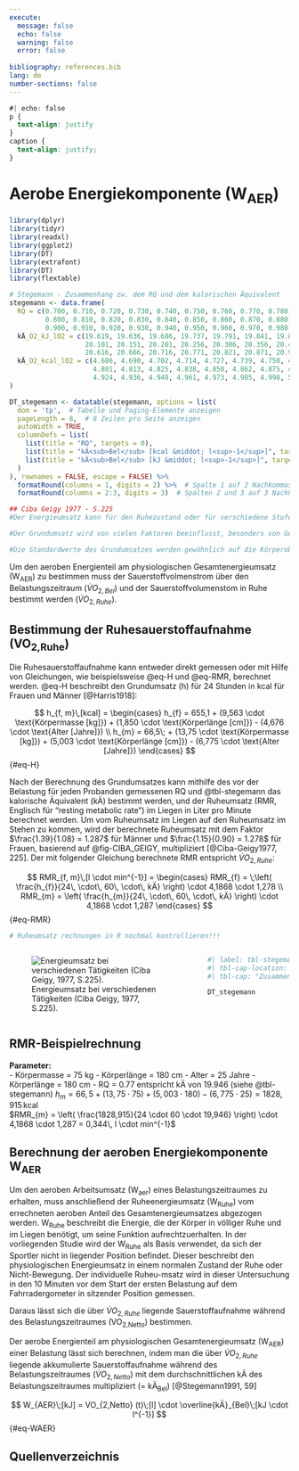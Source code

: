 ```yaml
---
execute:
  message: false
  echo: false
  warning: false
  error: false
  
bibliography: references.bib
lang: de
number-sections: false
---
```


```css
#| echo: false
p {
  text-align: justify
}
caption {
  text-align: justify;
}

```

# Aerobe Energiekomponente (W~AER~)

```r
library(dplyr)
library(tidyr)
library(readxl)
library(ggplot2)
library(DT)
library(extrafont)
library(DT)
library(flextable)
```

```r
# Stegemann - Zusammenhang zw. dem RQ und dem kalorischen Äquivalent
stegemann <- data.frame(
  RQ = c(0.700, 0.710, 0.720, 0.730, 0.740, 0.750, 0.760, 0.770, 0.780, 0.790, 
         0.800, 0.810, 0.820, 0.830, 0.840, 0.850, 0.860, 0.870, 0.880, 0.890, 
         0.900, 0.910, 0.920, 0.930, 0.940, 0.950, 0.960, 0.970, 0.980, 0.990, 1.000),
  kÄ_O2_kJ_lO2 = c(19.619, 19.636, 19.686, 19.737, 19.791, 19.841, 19.887, 19.946, 20.009, 20.046, 
                   20.101, 20.151, 20.201, 20.256, 20.306, 20.356, 20.411, 20.461, 20.515, 20.561, 
                   20.616, 20.666, 20.716, 20.771, 20.821, 20.871, 20.926, 20.976, 21.026, 21.081, 21.131),
  kÄ_O2_kcal_lO2 = c(4.686, 4.690, 4.702, 4.714, 4.727, 4.739, 4.750, 4.764, 4.779, 4.788, 
                     4.801, 4.813, 4.825, 4.838, 4.850, 4.862, 4.875, 4.887, 4.900, 4.911, 
                     4.924, 4.936, 4.948, 4.961, 4.973, 4.985, 4.998, 5.010, 5.022, 5.035, 5.047)
)

DT_stegemann <- datatable(stegemann, options = list(
  dom = 'tp',  # Tabelle und Paging-Elemente anzeigen
  pageLength = 8,  # 8 Zeilen pro Seite anzeigen
  autoWidth = TRUE,
  columnDefs = list(
    list(title = "RQ", targets = 0),
    list(title = "kÄ<sub>Bel</sub> [kcal &middot; l<sup>-1</sup>]", targets = 1),
    list(title = "kÄ<sub>Bel</sub> [kJ &middot; l<sup>-1</sup>]", targets = 2)
  )
), rownames = FALSE, escape = FALSE) %>%
  formatRound(columns = 1, digits = 2) %>%  # Spalte 1 auf 2 Nachkommastellen runden
  formatRound(columns = 2:3, digits = 3)  # Spalten 2 und 3 auf 3 Nachkommastellen runden
```

```r
## Ciba Geigy 1977 - S.225
#Der Energieumsatz kann für den Ruhezustand oder für verschiedene Stufen körperlicher Arbeit angegeben werden (Tabelle 1). Der Umsatz bei körperlicher und geistiger Ruhe ist keine genau definierte Größe (Abb. 1). Er wird deshalb für medizinische Fragestellungen unter standardisierten Bedingungen gemessen (morgens, liegend, nüchtern, bei Indifferenztemperatur), und die so gemessene Größe wird als Grundumsatz oder Ruheumsatz bezeichnet. Der Grundumsatz entspricht dem unvermeidbaren Wärmeverlust infolge des Zellstoffwechsels und der auch in Ruhe ablaufenden physiologischen Funktionen (Kreislauf, Atmung, Verdauung, unwillkürlicher Muskeltonus). Zum Grundumsatz trägt vor allem der Stoffwechsel der Leber bei (siehe Tabelle 2).

#Der Grundumsatz wird von vielen Faktoren beeinflusst, besonders von Geschlecht, Länge, Masse und Zusammensetzung des Körpers, Lebensalter und Hormonhaushalt; tageszeitliche, jahreszeitliche Schwankungen und ein Einfluss des Klimas wurden beobachtet.

#Die Standardwerte des Grundumsatzes werden gewöhnlich auf die Körperoberfläche bezogen, bei Kindern auf die Körpermasse (Bestimmung der Körperoberfläche siehe S. 223 und 224). Da der Stoffwechsel des Fettgewebes im Vergleich zu dem des Muskelgewebes nur gering ist, wird auch vorgeschlagen, den Grundumsatz auf die fettfreie Körpermasse, aktive Zellmasse, Muskelmasse oder ähnliche Körpermaße zu beziehen. Die Unterschiede zwischen dem Grundumsatz des Mannes und der Frau sowie der Abfall der Werte im hohen Alter verschwinden weitgehend, wenn der Bezug auf die fettfreie Körpermasse erfolgt (siehe auch Tabelle 3). Im Verlauf der Schwangerschaft steigt der Grundumsatz infolge des Sauerstoffverbrauchs von Uterus, Plazenta und Fetus. Bekannte Standards des Grundumsatzes sind diejenigen von HARRIS und BENEDICT, BOOTHBY et al., ROBERTSON und REID sowie von FLEISCH. Standardwerte für Kinder und Erwachsene finden sich in den Tabellen 3-5. Einzelheiten zum Grundumsatz von Neugeborenen, Säuglingen und Kindern siehe in der Literatur. In pathologischer Hinsicht wird der Grundumsatz durch die Funktion der Hypophyse, Schilddrüse und Nebennieren beeinflusst.

```

Um den aeroben Energienteil am physiologischen Gesamtenergieumsatz (W~AER~) zu bestimmen muss der Sauerstoffvolmenstrom über den Belastungszeitraum ($\dot{V}O_{2, Bel}$) und der Sauerstoffvolumenstom in Ruhe bestimmt werden ($\dot{V}O_{2, Ruhe}$).

## Bestimmung der Ruhesauerstoffaufnahme (VO~2,Ruhe~)

Die Ruhesauerstoffaufnahme kann entweder direkt gemessen oder mit Hilfe von Gleichungen, wie beispielsweise @eq-H und @eq-RMR, berechnet werden. @eq-H beschreibt den Grundumsatz (h) für 24 Stunden in kcal für Frauen und Männer [@Harris1918]:

$$
h_{f, m}\,[kcal] = 
\begin{cases} 
h_{f} = 655,1 + (9,563 \cdot \text{Körpermasse [kg]}) + (1,850 \cdot \text{Körperlänge [cm]}) - (4,676 \cdot \text{Alter [Jahre]}) \\    
h_{m} = 66,5\; + (13,75 \cdot \text{Körpermasse [kg]}) + (5,003 \cdot \text{Körperlänge [cm]}) - (6,775 \cdot \text{Alter [Jahre]})
\end{cases}
$$ {#eq-H}

Nach der Berechnung des Grundumsatzes kann mithilfe des vor der Belastung für jeden Probanden gemessenen RQ und @tbl-stegemann das kalorische Äquivalent (kÄ) bestimmt werden, und der Ruheumsatz (RMR, Englisch für "resting metabolic rate") im Liegen in Liter pro Minute berechnet werden. Um vom Ruheumsatz im Liegen auf den Ruheumsatz im Stehen zu kommen, wird der berechnete Ruheumsatz mit dem Faktor $\frac{1.39}{1.08} = 1.287$ für Männer und $\frac{1.15}{0.90} = 1.278$ für Frauen, basierend auf @fig-CIBA_GEIGY, multipliziert [@Ciba-Geigy1977, 225]. Der mit folgender Gleichung berechnete RMR entspricht $\dot{V}O_{2, Ruhe}$:

$$
RMR_{f, m}\,[l \cdot min^{-1}] = 
\begin{cases} 
RMR_{f} = \;\left( \frac{h_{f}}{24\, \cdot\, 60\, \cdot\, kÄ} \right) \cdot 4,1868 \cdot 1,278 \\
RMR_{m} = \left( \frac{h_{m}}{24\, \cdot\, 60\, \cdot\, kÄ} \right) \cdot 4,1868 \cdot 1,287
\end{cases}
$$ {#eq-RMR}

```r
# Ruheumsatz rechnungen in R nochmal kontrollieren!!!
```

::: columns
::: {.column width="66.0%"}
![Energieumsatz bei verschiedenen Tätigkeiten (Ciba Geigy, 1977, S.225).](images/Ciba_Geigy_Ruheumsatz.png){#fig-CIBA_GEIGY .caption}
:::

::: {.column width="2.0%"}
:::

::: {.column width="32.0%"}
```r
#| label: tbl-stegemann
#| tbl-cap-location: bottom
#| tbl-cap: "Zusammenhang zwischen dem respiratorischem Koeffizienten und dem kalorischen Äquivalent in [kJ &middot; l<sup>-1</sup>] und [kcal &middot; l<sup>-1</sup>]  (Zuntz, 1901, S.260; Stegemann, 1991, S.59)"

DT_stegemann
```
:::
:::

::: {.callout-note icon="false"}
## RMR-Beispielrechnung

**Parameter:**<br>
-   Körpermasse = 75 kg
-   Körperlänge = 180 cm
-   Alter = 25 Jahre
-   Körperlänge = 180 cm
-   RQ = 0.77 entspricht kÄ von 19.946 (siehe @tbl-stegemann)
$h_{m} = 66,5 + (13,75 \cdot \text{75}) + (5,003 \cdot \text{180}) - (6,775 \cdot \text{25}) = 1828,915\, \text{kcal}$<br> 
$RMR_{m} = \left( \frac{1828,915}{24 \cdot 60 \cdot 19,946} \right) \cdot 4,1868 \cdot 1,287 = 0,344\, l \cdot min^{-1}$
:::

## Berechnung der aeroben Energiekomponente W~AER~

Um den aeroben Arbeitsumsatz (W~aer~) eines Belastungszeitraumes zu erhalten, muss anschließend der Ruheenergieumsatz (W~Ruhe~) vom errechneten aeroben Anteil des Gesamtenergieumsatzes abgezogen werden. W~Ruhe~ beschreibt die Energie, die der Körper in völliger Ruhe und im Liegen benötigt, um seine Funktion aufrechtzuerhalten. In der vorliegenden Studie wird der W~Ruhe~ als Basis verwendet, da sich der Sportler nicht in liegender Position befindet. Dieser beschreibt den physiologischen Energieumsatz in einem normalen Zustand der Ruhe oder Nicht-Bewegung. Der individuelle Ruheu-msatz wird in dieser Untersuchung in den 10 Minuten vor dem Start der ersten Belastung auf dem Fahrradergometer in sitzender Position gemessen.

Daraus lässt sich die über $\dot{V}O_{2, Ruhe}$ liegende Sauerstoffaufnahme während des Belastungszeitraumes (VO~2,Netto~) bestimmen.

Der aerobe Energienteil am physiologischen Gesamtenergieumsatz (W~AER~) einer Belastung lässt sich berechnen, indem man die über $\dot{V}O_{2, Ruhe}$ liegende akkumulierte Sauerstoffaufnahme während des Belastungszeitraumes ($\dot{V}O_{2, Netto}$) mit dem durchschnittlichen kÄ des Belastungszeitraumes multipliziert (= kÄ~Bel~) [@Stegemann1991, 59]

$$
W_{AER}\;[kJ] = VO_{2,Netto} (t)\;[l] \cdot \overline{kÄ}_{Bel}\;[kJ \cdot l^{-1}]
$$ {#eq-WAER}

## Quellenverzeichnis

::: {#refs}
:::
